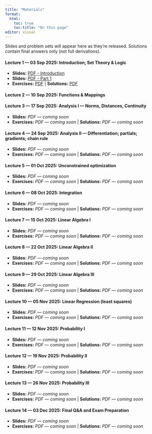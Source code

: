 ```yaml
---
title: "Materials"
format:
  html:
    toc: true
    toc-title: "On this page"
editor: visual
---
```


::: callout-note
Slides and problem sets will appear here as they’re released. Solutions contain final answers only (not full derivations).
:::

#### Lecture 1 — 03 Sep 2025: Introduction; Set Theory & Logic

-   **Slides:** [PDF - Introduction](files/Math_for_Social_Scientists_2025-part0_intro.pdf)
-   **Slides:** [PDF - Part 1](files/Math_for_Social_Scientists_2025-part1_%20Logic_Sets_Functions.pdf)
-   **Exercises:** [PDF](files/exercises/exercise01_v2.pdf) \| **Solutions:** [PDF](files/solutions/solution01_v2.pdf)

#### Lecture 2 — 10 Sep 2025: Functions & Mappings

#### Lecture 3 — 17 Sep 2025: Analysis I — Norms, Distances, Continuity

-   **Slides:** *PDF — coming soon* <!-- files/slides/lec03-analysis-I.pdf -->
-   **Exercises:** *PDF — coming soon* <!-- files/exercises/ps03-analysis-I.pdf --> \| **Solutions:** *PDF — coming soon* <!-- files/solutions/sol03-analysis-I.pdf -->

#### Lecture 4 — 24 Sep 2025: Analysis II — Differentiation; partials; gradients; chain rule

-   **Slides:** *PDF — coming soon* <!-- files/slides/lec04-analysis-II.pdf -->
-   **Exercises:** *PDF — coming soon* <!-- files/exercises/ps04-analysis-II.pdf --> \| **Solutions:** *PDF — coming soon* <!-- files/solutions/sol04-analysis-II.pdf -->

#### Lecture 5 — 01 Oct 2025: Unconstrained optimization

-   **Slides:** *PDF — coming soon* <!-- files/slides/lec05-unconstrained-optimization.pdf -->
-   **Exercises:** *PDF — coming soon* <!-- files/exercises/ps05-unconstrained-optimization.pdf --> \| **Solutions:** *PDF — coming soon* <!-- files/solutions/sol05-unconstrained-optimization.pdf -->

#### Lecture 6 — 08 Oct 2025: Integration

-   **Slides:** *PDF — coming soon* <!-- files/slides/lec06-integration.pdf -->
-   **Exercises:** *PDF — coming soon* <!-- files/exercises/ps06-integration.pdf --> \| **Solutions:** *PDF — coming soon* <!-- files/solutions/sol06-integration.pdf -->

#### Lecture 7 — 15 Oct 2025: Linear Algebra I

-   **Slides:** *PDF — coming soon* <!-- files/slides/lec07-la-I.pdf -->
-   **Exercises:** *PDF — coming soon* <!-- files/exercises/ps07-la-I.pdf --> \| **Solutions:** *PDF — coming soon* <!-- files/solutions/sol07-la-I.pdf -->

#### Lecture 8 — 22 Oct 2025: Linear Algebra II

-   **Slides:** *PDF — coming soon* <!-- files/slides/lec08-la-II.pdf -->
-   **Exercises:** *PDF — coming soon* <!-- files/exercises/ps08-la-II.pdf --> \| **Solutions:** *PDF — coming soon* <!-- files/solutions/sol08-la-II.pdf -->

#### Lecture 9 — 29 Oct 2025: Linear Algebra III

-   **Slides:** *PDF — coming soon* <!-- files/slides/lec09-la-III.pdf -->
-   **Exercises:** *PDF — coming soon* <!-- files/exercises/ps09-la-III.pdf --> \| **Solutions:** *PDF — coming soon* <!-- files/solutions/sol09-la-III.pdf -->

#### Lecture 10 — 05 Nov 2025: Linear Regression (least squares)

-   **Slides:** *PDF — coming soon* <!-- files/slides/lec10-ols.pdf -->
-   **Exercises:** *PDF — coming soon* <!-- files/exercises/ps10-ols.pdf --> \| **Solutions:** *PDF — coming soon* <!-- files/solutions/sol10-ols.pdf -->

#### Lecture 11 — 12 Nov 2025: Probability I

-   **Slides:** *PDF — coming soon* <!-- files/slides/lec11-prob-I.pdf -->
-   **Exercises:** *PDF — coming soon* <!-- files/exercises/ps11-prob-I.pdf --> \| **Solutions:** *PDF — coming soon* <!-- files/solutions/sol11-prob-I.pdf -->

#### Lecture 12 — 19 Nov 2025: Probability II

-   **Slides:** *PDF — coming soon* <!-- files/slides/lec12-prob-II.pdf -->
-   **Exercises:** *PDF — coming soon* <!-- files/exercises/ps12-prob-II.pdf --> \| **Solutions:** *PDF — coming soon* <!-- files/solutions/sol12-prob-II.pdf -->

#### Lecture 13 — 26 Nov 2025: Probability III

-   **Slides:** *PDF — coming soon* <!-- files/slides/lec13-prob-III.pdf -->
-   **Exercises:** *PDF — coming soon* <!-- files/exercises/ps13-prob-III.pdf --> \| **Solutions:** *PDF — coming soon* <!-- files/solutions/sol13-prob-III.pdf -->

#### Lecture 14 — 03 Dec 2025: Final Q&A and Exam Preparation

-   **Slides:** *PDF — coming soon* <!-- files/slides/lec14-prob-IV.pdf -->
-   **Exercises:** *PDF — coming soon* <!-- files/exercises/ps14-prob-IV.pdf --> \| **Solutions:** *PDF — coming soon* <!-- files/solutions/sol14-prob-IV.pdf -->
